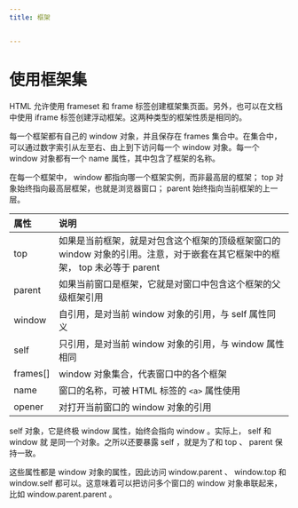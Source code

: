 ```yaml
---
title: 框架


---
```


# 使用框架集

HTML 允许使用 frameset 和 frame 标签创建框架集页面。另外，也可以在文档中使用 iframe 标签创建浮动框架。这两种类型的框架性质是相同的。

每一个框架都有自己的 window 对象，并且保存在 frames 集合中。在集合中，可以通过数字索引从左至右、由上到下访问每一个 window 对象。每一个 window 对象都有一个 name 属性，其中包含了框架的名称。

在每一个框架中， window 都指向哪一个框架实例，而非最高层的框架； top 对象始终指向最高层框架，也就是浏览器窗口； parent 始终指向当前框架的上一层。

| 属性       | 说明                                                                                                                         |
| :--------- | :--------------------------------------------------------------------------------------------------------------------------- |
| top        | 如果是当前框架，就是对包含这个框架的顶级框架窗口的 window 对象的引用。注意，对于嵌套在其它框架中的框架， top 未必等于 parent |
| parent     | 如果当前窗口是框架，它就是对窗口中包含这个框架的父级框架引用                                                                 |
| window     | 自引用，是对当前 window 对象的引用，与 self 属性同义                                                                         |
| self       | 只引用，是对当前 window 对象的引用，与 window 属性相同                                                                       |
| frames\[\] | window 对象集合，代表窗口中的各个框架                                                                                        |
| name       | 窗口的名称，可被 HTML 标签的 `<a>` 属性使用                                                                                  |
| opener     | 对打开当前窗口的 window 对象的引用                                                                                           |

self 对象，它是终极 window 属性，始终会指向 window 。实际上， self 和 window 就 是同一个对象。之所以还要暴露 self ，就是为了和 top 、 parent 保持一致。

这些属性都是 window 对象的属性，因此访问 window.parent 、 window.top 和 window.self 都可以。这意味着可以把访问多个窗口的 window 对象串联起来，比如
window.parent.parent 。

            
